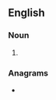 ==English==

===Noun===
{{head|en|noun plural form}}

# {{plural of|somnolite|lang=en}}

===Anagrams===
* {{anagrams|en|motionless}}